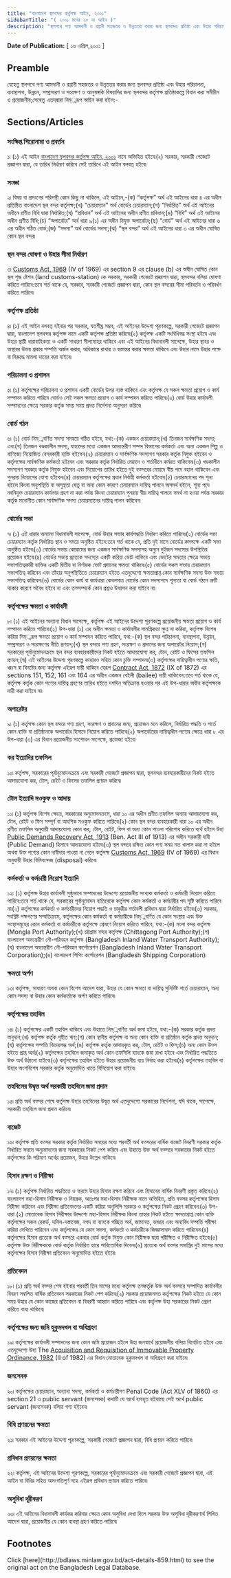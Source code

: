 ```yaml
---
title: "বাংলাদেশ স্থলবন্দর কর্তৃপক্ষ আইন, ২০০১"
sidebarTitle: "( ২০০১ সনের ২০ নং আইন )"
description: "স্থলপথে পণ্য আমদানী ও রপ্তানী সহজতর ও উন্নততর করার জন্য স্থলবন্দর প্রতিষ্ঠা এবং উহার পরিচালনা, ব্যবস্থাপনা, উন্নয়ন, সম্প্রসারণ ও সংরক্ষণের জন্য স্থলবন্দর কর্তৃপক্ষ প্রতিষ্ঠাকল্পে প্রণীত আইন৷"
---
```


**Date of Publication:** [ ১৬ এপ্রিল,২০০১ ]

## Preamble

যেহেতু স্থলপথে পণ্য আমদানী ও রপ্তানী সহজতর ও উন্নততর করার জন্য স্থলবন্দর প্রতিষ্ঠা এবং উহার পরিচালনা, ব্যবস্থাপনা, উন্নয়ন, সম্প্রসারণ ও সংরক্ষণ ও আনুষঙ্গকি বিষয়াদির জন্য স্থলবন্দর কর্তৃপক্ষ প্রতিষ্ঠাকল্পে বিধান করা সমীচীন ও প্রয়োজনীয়;সেহেতু এতদ্‌দ্বারা নিম্্নরূপ আইন করা হইল:-

## Sections/Articles

### সংক্ষিপ্ত শিরোনামা ও প্রবর্তন

১৷ (১) এই আইন [বাংলাদেশ স্থলবন্দর কর্তৃপক্ষ আইন, ২০০১](/act-859.html "বাংলাদেশ স্থলবন্দর কর্তৃপক্ষ আইন, ২০০১") নামে অভিহিত হইবে৷(২) সরকার, সরকারী গেজেটে প্রজ্ঞাপন দ্বারা, যে তারিখ নির্ধারণ করিবে সেই তারিখে এই আইন বলবত্ হইবে৷

### সংজ্ঞা

২৷ বিষয় বা প্রসংগের পরিপন্থী কোন কিছু না থাকিলে, এই আইনে,-(ক) “কর্তৃপক্ষ” অর্থ এই আইনের ধারা ৪ এর অধীন প্রতিষ্ঠিত বাংলাদেশ স্থল বন্দর কর্তৃপক্ষ;(খ) “চেয়ারম্যান” অর্থ বোর্ডের চেয়ারম্যান;(গ) “নির্ধারিত” অর্থ এই আইনের অধীনে প্রণীত বিধি দ্বারা নির্ধারিত;(ঘ) “প্রবিধান” অর্থ এই আইনের অধীন প্রণীত প্রবিধান;(ঙ) “বিধি” অর্থ এই আইনের অধীন প্রণীত বিধি;(চ) “অপারেটর” অর্থ ধারা ৯(১) এর অধীন নিযুক্ত অপারেটর;(ছ) “বোর্ড” অর্থ এই আইনের ধারা ৬ এর অধীন গঠিত বোর্ড;(জ) “সদস্য” অর্থ বোর্ডের সদস্য;(ঝ) “স্থল বন্দর” অর্থ এই আইনের ধারা ৩ এর অধীন ঘোষিত কোন স্থল বন্দর৷

### স্থল বন্দর ঘোষণা ও উহার সীমা নির্ধারণ

৩৷ [Customs Act, 1969](/act-354.html "Customs Act, 1969") (IV of 1969) এর section 9 এর clause (b) এর অধীন ঘোষিত কোন স্থল শুল্ক ষ্টেশন (land customs-station) কে সরকার, সরকারী গেজেটে প্রজ্ঞাপন দ্বারা, স্থলবন্দর বলিয়া ঘোষণা করিতে পারিবে:তবে শর্ত থাকে যে, সরকার, সরকারী গেজেটে প্রজ্ঞাপন দ্বারা, কোন স্থল বন্দরের সীমা পরিবর্তন ও পরিবর্ধন করিতে পারিবে৷

### কর্তৃপক্ষ প্রতিষ্ঠা

৪৷ (১) এই আইন বলবত্ হইবার পর সরকার, যতশীঘ্র সম্ভব, এই আইনের উদ্দেশ্য পূরণকল্পে, সরকারী গেজেটে প্রজ্ঞাপন দ্বারা, বাংলাদেশ স্থলবন্দর কর্তৃপক্ষ নামে একটি কর্তৃপক্ষ প্রতিষ্ঠা করিবে৷(২) কর্তৃপক্ষ একটি সংবিধিবদ্ধ সংস্থা হইবে এবং উহার স্থায়ী ধারাবাহিকতা ও একটি সাধারণ সীলমোহর থাকিবে এবং এই আইনের বিধানাবলী সাপেক্ষে, উহার স্থাবর ও অস্থাবর উভয় প্রকার সম্পত্তি অর্জন করার, অধিকারে রাখার ও হস্তান্তর করার ক্ষমতা থাকিবে এবং উহার নামে উহার পক্ষে বা বিরুদ্ধে মামলা দায়ের করা যাইবে৷

### পরিচালনা ও প্রশাসন

৫৷ (১) কর্তৃপক্ষের পরিচালনা ও প্রশাসন একটি বোর্ডের উপর ন্যস্ত থাকিবে এবং কর্তৃপক্ষ যে সকল ক্ষমতা প্রয়োগ ও কার্য সম্পাদন করিতে পারিবে বোর্ডও সেই সকল ক্ষমতা প্রয়োগ ও কার্য সম্পাদন করিতে পারিবে৷(২) বোর্ড উহার কার্যাবলী সম্পাদনের ক্ষেত্রে সরকার কর্তৃক সময় সময় প্রদত্ত নির্দেশনা অনুসরণ করিবে৷

### বোর্ড গঠন

৬৷ (১) বোর্ড নিম্্নবর্ণিত সদস্য সমন্বয়ে গঠিত হইবে, যথা:-(ক) একজন চেয়ারম্যান;(খ) তিনজন সার্বক্ষণিক সদস্য; এবং(গ) তিনজন খণ্ডকালীন সদস্য, যাহাদের মধ্যে একজন আভ্যন্তরীণ সম্পদ বিভাগের কর্মকর্তা এবং অন্য একজন শিল্প ও বাণিজ্যে নিয়োজিত বেসরকারী ব্যক্তি হইবেন৷(২) চেয়ারম্যান ও সার্বক্ষণিক সদস্যগণ সরকার কর্তৃক নিযুক্ত হইবেন ও কর্তৃপক্ষের সার্বক্ষণিক কর্মকর্তা হইবেন এবং সরকার কর্তৃক নির্ধারিত মেয়াদে ও শর্তাধীনে কর্মরত থাকিবেন৷(৩) খণ্ডকালীন সদস্যগণ সরকার কর্তৃক নিযুক্ত হইবেন এবং নিয়োগের তারিখ হইতে দুই বত্সরের মেয়াদে স্বীয় পদে বহাল থাকিবেন এবং পুনরায় নিয়োগের যোগ্য হইবেন৷(৪) চেয়ারম্যান কর্তৃপক্ষের প্রধান নির্বাহী কর্মকর্তা হইবেন৷(৫) চেয়ারম্যানের পদ শূন্য হইলে কিংবা অনুপস্থিতি বা অসুস্থতা হেতু বা অন্য কোন কারণে চেয়ারম্যান দায়িত্ব পালনে অসমর্থ হইলে, শূন্য পদে নবনিযুক্ত চেয়ারম্যান কার্যভার গ্রহণ না করা পর্যন্ত কিংবা চেয়ারম্যান পুনরায় স্বীয় দায়িত্ব পালনে সমর্থ না হওয়া পর্যন্ত সরকার কর্তৃক মনোনীত কোন সার্বক্ষণিক সদস্য চেয়ারম্যানের দায়িত্ব পালন করিবেন৷

### বোর্ডের সভা

৭৷ (১) এই ধারার অন্যান্য বিধানাবলী সাপেক্ষে, বোর্ড উহার সভার কার্যপদ্ধতি নির্ধারণ করিতে পারিবে৷(২) বোর্ডের সভা চেয়ারম্যান কর্তৃক নির্ধারিত স্থান ও সময়ে অনুষ্ঠিত হইবে:তবে শর্ত থাকে যে, প্রতি দুই মাসে বোর্ডের কমপক্ষে একটি সভা অনুষ্ঠিত হইবে৷(৩) বোর্ডের সভায় কোরামের জন্য একজন সার্বক্ষণিক সদস্যসহ অন্যুন দুইজন সদস্যের উপস্থিতির প্রয়োজন হইবে৷(৪) বোর্ডের সভায় প্রত্যেক সদস্যের একটি করিয়া ভোট থাকিবে এবং ভোটের সমতার ক্ষেত্রে সভায় সভাপতিত্বকারী ব্যক্তির একটি দ্বিতীয় বা নির্ণায়ক ভোট প্রদানের ক্ষমতা থাকিবে৷(৫) বোর্ডের সকল সভায় চেয়ারম্যান সভাপতিত্ব করিবেন এবং তাঁহার অনুপস্থিতিতে চেয়ারম্যান হইতে এতদুদ্দেশ্যে ক্ষমতাপ্রাপ্ত কোন সার্বক্ষণিক সদস্য উক্ত সভায় সভাপতিত্ব করিবেন৷(৬) বোর্ডের কোন কার্য বা কার্যধারা কেবলমাত্র বোর্ডের কোন সদস্যপদে শূন্যতা বা বোর্ড গঠনে ত্রুটি থাকার কারণে অবৈধ হইবে না এবং তত্সম্পর্কে কোন প্রশ্নও উত্থাপন করা যাইবে না৷

### কর্তৃপক্ষের ক্ষমতা ও কার্যাবলী

৮৷ (১) এই আইনের অন্যান্য বিধান সাপেক্ষে, কর্তৃপক্ষ এই আইনের উদ্দেশ্য পূরণকল্পে প্রয়োজনীয় ক্ষমতা প্রয়োগ ও কার্য সম্পাদন করিতে পারিবে৷(২) উপ-ধারা (১) এর অধীন ক্ষমতা ও কার্যাবলীর সামগ্রিকতা ক্ষুণ্ন না করিয়া, কর্তৃপক্ষ বিশেষ করিয়া নিম্্নরূপ ক্ষমতা প্রয়োগ ও কার্য সম্পাদন করিতে পারিবে, যথা:-(ক) স্থল বন্দর পরিচালনা, ব্যবস্থাপনা, উন্নয়ন, সম্প্রসারণ ও সংরক্ষণের নীতি প্রণয়ন;(খ) স্থল বন্দরে পণ্য গ্রহণ, সংরক্ষণ ও প্রদানের জন্য অপারেটর নিয়োগ;(গ) সরকারের পূর্বানুমোদনক্রমে স্থল বন্দর ব্যবহারকারীদের নিকট হইতে আদায়যোগ্য কর, টোল, রেইট ও ফিসের তফসিল প্রণয়ন;(ঘ) এই আইনের উদ্দেশ্য পূরণকল্পে কাহারও সহিত কোন চুক্তি সম্পাদন৷(৩) কর্তৃপক্ষের দায়িত্বাধীন পণ্যের ক্ষতি, ধ্বংস বা বিনষ্টের জন্য কর্তৃপক্ষ এইরূপ দায়ী থাকিবে যেরূপ [Contract Act, 1872](/act-26.html "Contract Act, 1872") (IX of 1872) এর sections 151, 152, 161 এবং 164 এর অধীন একজন বেইলী (bailee) দায়ী থাকিবেন:তবে শর্ত থাকে যে, কর্তৃপক্ষ কর্তৃক কোন পণ্যের দায়িত্ব গ্রহণের তারিখ হইতে দশদিন অতিক্রান্ত হওয়ার পর এই উপ-ধারার অধীন কর্তৃপক্ষকে দায়ী করা যাইবে না৷

### অপারেটর

৯৷ (১) কর্তৃপক্ষ কোন স্থল বন্দরে পণ্য গ্রহণ, সংরক্ষণ ও প্রদানের জন্য, প্রয়োজন মনে করিলে, নির্ধারিত পদ্ধতি ও শর্তে কোন ব্যক্তি বা প্রতিষ্ঠানকে অপারেটর হিসাবে নিয়োগ করিতে পারিবে৷(২) অপারেটরের দায়িত্বাধীন পণ্যের ক্ষেত্রে ধারা ৮ এর উপ-ধারা (৩) এর বিধান প্রয়োজনীয় সংশোধন সাপেক্ষে, প্রযোজ্য হইবে৷

### কর ইত্যাদির তফসিল

১০৷ কর্তৃপক্ষ, সরকারের পূর্বানুমোদনক্রমে এবং সরকারী গেজেটে প্রজ্ঞাপন দ্বারা, স্থলবন্দর ব্যবহারকারীদের নিকট হইতে আদায়যোগ্য কর, টোল, রেইট ও ফিসের তফসিল প্রণয়ন করিবে৷

### টোল ইত্যাদি মওকুফ ও আদায়

১১৷ (১) কর্তৃপক্ষ বিশেষ ক্ষেত্রে, সরকারের অনুমোদনক্রমে, ধারা ১০ এর অধীন প্রণীত তফসিল অন্যায় আদায়যোগ্য কর, টোল, রেইট ও ফিস সম্পূর্ণ বা আংশিক মওকুফ করিতে পারিবে৷(২) কোন স্থল বন্দর ব্যবহারকারী ধারা ১০ এর অধীন প্রণীত তফসিল অনুযায়ী আদায়যোগ্য কোন কর, টোল, রেইট, ফিস বা অন্য কোন পাওনা পরিশোধ করিতে ব্যর্থ হইলে উহা [Public Demands Recovery Act, 1913](/act-98.html "Public Demands Recovery Act, 1913 ") (Ben. Act III of 1913) এর অধীন সরকারী দাবী (Public Demand) হিসাবে আদায়যোগ্য হইবে৷(৩) স্থল বন্দরে রক্ষিত কোন পণ্য সময় মত খালাস করা না হইলে অথবা উক্ত পণ্যের কোন দাবীদার পাওয়া না গেলে কর্তৃপক্ষ [Customs Act, 1969](/act-354.html "Customs Act, 1969") (IV of 1969) এর বিধান অনুযায়ী উহার বিলিবন্দেজ (disposal) করিবে৷

### কর্মকর্তা ও কর্মচারী নিয়োগ ইত্যাদি

১২৷ (১) কর্তৃপক্ষ উহার কার্যাবলী সুষ্ঠুভাবে সম্পাদনের উদ্দেশ্যে প্রয়োজনীয় সংখ্যক কর্মকর্তা ও কর্মচারী নিয়োগ করিতে পারিবে:তবে শর্ত থাকে যে, সরকারের পূর্বানুমোদন ব্যতিরেকে কর্তৃপক্ষ কোন কর্মকর্তা ও কর্মচারীর পদ সৃষ্টি করিতে পারিবে না৷(২) কর্তৃপক্ষের কর্মকর্তা ও কর্মচারীদের নিয়োগ পদ্ধতি ও চাকুরীর শর্তাবলী প্রবিধান দ্বারা নির্ধারিত হইবে৷(৩) সরকার, সংশ্লিষ্ট পক্ষগণের সম্মতিক্রমে, কর্তৃপক্ষের কোন কর্মকর্তা বা কর্মচারীকে নিম্্নবর্ণিত যে কোন সংস্থায় এবং উক্ত সংস্থাসমূহের কোন কর্মকর্তা বা কর্মচারীকে কর্তৃপক্ষে প্রেষণে নিয়োগ করিতে পারিবে, যথা:-(ক) মংলা বন্দর কর্তৃপক্ষ (Mongla Port Authority);(খ) চট্টগ্রাম বন্দর কর্তৃপক্ষ (Chittagong Port Authority);(গ) বাংলাদেশ অভ্যন্তরীণ নৌ-পরিবহন কর্তৃপক্ষ (Bangladesh Inland Water Transport Authority);(ঘ) বাংলাদেশ অভ্যন্তরীণ নৌ-পরিবহন কর্পোরেশন (Bangladesh Inland Water Transport Corporation);(ঙ) বাংলাদেশ শিপিং কর্পোরেশন (Bangladesh Shipping Corporation)৷

### ক্ষমতা অর্পণ

১৩৷ কর্তৃপক্ষ, সাধারণ অথবা কোন বিশেষ আদেশ দ্বারা, উহার যে কোন ক্ষমতা বা দায়িত্ব সুনির্দিষ্ট শর্তে চেয়ারম্যান, অন্য কোন সদস্য বা উহার কোন কর্মকর্তাকে অর্পণ করিতে পারিবে৷

### কর্তৃপক্ষের তহবিল

১৪৷ (১) কর্তৃপক্ষের একটি তহবিল থাকিবে এবং উহাতে নিম্্নবর্ণিত অর্থ জমা হইবে, যথা:-(ক) সরকার কর্তৃক প্রদত্ত অনুদান;(খ) কর্তৃপক্ষ কর্তৃক গৃহীত ঋণ;(গ) কোন স্থানীয় কর্তৃপক্ষ বা অন্য কোন ব্যক্তি বা প্রতিষ্ঠান কর্তৃক প্রদত্ত অনুদান;(ঘ) কর্তৃপক্ষের সম্পত্তি বিক্রয়লব্ধ অর্থ;(ঙ) কর্তৃপক্ষ কর্তৃক আদায়কৃত কর, টোল, রেইট ও ফিস;(চ) অন্য কোন উত্স হইতে প্রাপ্ত অর্থ৷(২) কর্তৃপক্ষের তহবিলে জমাকৃত অর্থ কোন তফসিলি ব্যাংকে জমা রাখা হইবে এবং নির্ধারিত পদ্ধতিতে উক্ত অর্থ উঠানো যাইবে৷(৩) কর্তৃপক্ষের তহবিল হইতে উহার প্রয়োজনীয় ব্যয় নির্বাহ করা হইবে৷(৪) কর্তৃপক্ষের তহবিল বা উহার অংশবিশেষ সরকার কর্তৃক অনুমোদিত খাতে বিনিয়োগ করা যাইবে৷

### তহবিলের উদ্বৃত্ত অর্থ সরকারী তহবিলে জমা প্রদান

১৫৷ প্রতি অর্থ বত্সর শেষে কর্তৃপক্ষ উহার তহবিলের উদ্বৃত্ত অর্থ এতদুদ্দেশ্যে সরকারের নির্দেশনা, যদি থাকে, সাপেক্ষে, সরকারী তহবিলে জমা প্রদান করিবে৷

### বাজেট

১৬৷ কর্তৃপক্ষ প্রতি বত্সর সরকার কর্তৃক নির্ধারিত সময়ের মধ্যে পরবর্তী অর্থ বত্সরের বার্ষিক বাজেট বিবরণী সরকার কর্তৃক নির্ধারিত ফরমে অনুমোদনের জন্য সরকারের নিকট পেশ করিবে এবং উহাতে উক্ত অর্থ বত্সরে সরকারের নিকট হইতে কর্তৃপক্ষের কি পরিমাণ অর্থের প্রয়োজন, উহার উল্লেখ থাকিবে৷

### হিসাব রক্ষণ ও নিরীক্ষা

১৭৷ (১) কর্তৃপক্ষ নির্ধারিত পদ্ধতিতে ও ফরমে উহার হিসাব রক্ষণ করিবে এবং হিসাবের বার্ষিক বিবরণী প্রস্তুত করিবে৷(২) বাংলাদেশ মহা-হিসাব নিরীক্ষক ও নিয়ন্ত্রক, অতঃপর মহা-হিসাব নিরীক্ষক নামে অভিহিত, প্রতি বত্সর কর্তৃপক্ষের হিসাব নিরীক্ষা করিবেন এবং নিরীক্ষা প্রতিবেদনের একটি করিয়া অনুলিপি সরকার ও কর্তৃপক্ষের নিকট প্রেরণ করিবেন৷(৩) উপ-ধারা (২) মোতাবেক হিসাব নিরীক্ষার উদ্দেশ্যে মহা-হিসাব নিরীক্ষক কিংবা তাহার নিকট হইতে ক্ষমতাপ্রাপ্ত কোন ব্যক্তি কর্তৃপক্ষের সকল রেকর্ড, দলিল-দস্তাবেজ, নগদ বা ব্যাংকে গচ্ছিত অর্থ, জামানত, ভাণ্ডার এবং অন্যবিধ সম্পত্তি পরীক্ষা করিয়া দেখিতে পারিবেন এবং কর্তৃপক্ষের যে কোন সদস্য, কর্মকর্তা ও কর্মচারীকে জিজ্ঞাসাবাদ করিতে পারিবেন৷(৪) কর্তৃপক্ষের হিসাব প্রত্যেক অর্থ বত্সরে একবার বোর্ড কর্তৃক নিযুক্ত কোন নিরীক্ষক দ্বারা পরীক্ষিত ও নিরীক্ষিত হইবে৷(৫) কর্তৃপক্ষ উক্ত নিরীক্ষককে বোর্ড কর্তৃক নির্ধারিত হারে পারিতোষিক দিবেন৷(৬) প্রত্যেক অর্থ বত্সর সমাপ্তির দুই মাসের মধ্যে কর্তৃপক্ষের হিসাব নিরীক্ষা প্রতিবেদন অনুমোদিত হইতে হইবে৷

### প্রতিবেদন

১৮৷ (১) প্রতি অর্থ বত্সর শেষ হইবার পরবর্তী তিন মাসের মধ্যে কর্তৃপক্ষ তত্কর্তৃক উক্ত অর্থ বত্সরে সম্পাদিত কার্যাবলীর বিবরণ সম্বলিত বার্ষিক প্রতিবেদন সরকারের নিকট পেশ করিবে৷(২) সরকার প্রয়োজনমত কর্তৃপক্ষের নিকট হইতে যে কোন সময় উহার যে কোন কাজের প্রতিবেদন বা বিবরণী আহ্বান করিতে পারিবে এবং কর্তৃপক্ষ উহা সরকারের নিকট প্রেরণ করিতে বাধ্য থাকিবে৷

### কর্তৃপক্ষের জন্য জমি হুকুমদখল বা অধিগ্রহণ

১৯৷ কর্তৃপক্ষের কার্যাবলী সম্পাদনের জন্য কোন জমি প্রয়োজন হইলে উহা জনস্বার্থে প্রয়োজনীয় বলিয়া বিবেচিত হইবে এবং এতদুদ্দেশ্যে উহা The [Acquisition and Requisition of Immovable Property Ordinance, 1982](/act-619.html "Acquisition and Requisition of Immovable Property Ordinance, 1982") (II of 1982) এর বিধান মোতাবেক হুকুমদখল বা অধিগ্রহণ করা যাইবে৷

### জনসেবক

২০৷ কর্তৃপক্ষের চেয়ারম্যান, অন্যান্য সদস্য, কর্মকর্তা ও কর্মচারীগণ Penal Code (Act XLV of 1860) এর section 21 এ public servant (জনসেবক) কথাটি যে অর্থে ব্যবহৃত হইয়াছে সেই অর্থে public servant (জনসেবক) বলিয়া গণ্য হইবেন৷

### বিধি প্রণয়নের ক্ষমতা

২১৷ সরকার এই আইনের উদ্দেশ্য পূরণকল্পে, সরকারী গেজেটে প্রজ্ঞাপন দ্বারা, বিধি প্রণয়ন করিতে পারিবে৷

### প্রবিধান প্রণয়নের ক্ষমতা

২২৷ কর্তৃপক্ষ, এই আইনের উদ্দেশ্য পূরণকল্পে, সরকারের পূর্বানুমোদনক্রমে এবং সরকারী গেজেটে প্রজ্ঞাপন দ্বারা, এই আইন বা বিধির সহিত অসংগতিপূর্ণ নহে এইরূপ প্রবিধান প্রণয়ন করিতে পারিবে৷

### অসুবিধা দূরীকরণ

২৩৷ এই আইনের বিধানাবলী কার্যকর করিবার ক্ষেত্রে কোন অসুবিধা দেখা দিলে সরকার উক্ত অসুবিধা দূরীকরণার্থ লিখিত আদেশ দ্বারা, প্রয়োজনীয় যে কোন ব্যবস্থা গ্রহণ করিতে পারিবে৷

## Footnotes

<Note>
  Click [here](http://bdlaws.minlaw.gov.bd/act-details-859.html) to see the original act on the Bangladesh Legal Database.
</Note>
